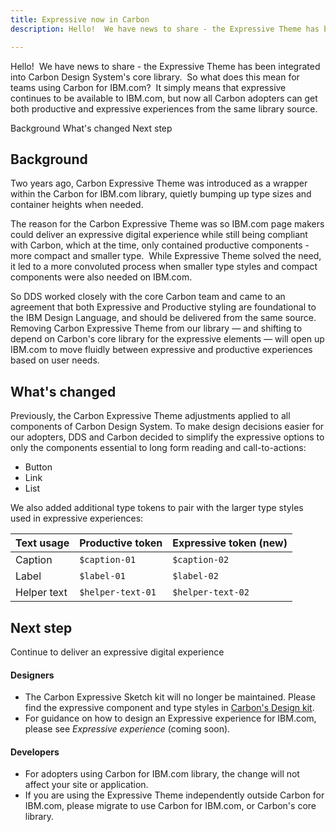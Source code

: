 ```yaml
---
title: Expressive now in Carbon
description: Hello!  We have news to share - the Expressive Theme has been integrated into Carbon Design System's core library.  So what does this mean for teams using Carbon for IBM.com?  It simply means that expressive continues to be available to IBM.com, but now all Carbon adopters can get both productive and expressive experiences from the same library source.

---
```


<PageDescription>

Hello!  We have news to share - the Expressive Theme has been integrated into Carbon Design System's core library.  So what does this mean for teams using Carbon for IBM.com?  It simply means that expressive continues to be available to IBM.com, but now all Carbon adopters can get both productive and expressive experiences from the same library source.

</PageDescription>

<AnchorLinks>

<AnchorLink>Background</AnchorLink>
<AnchorLink>What's changed</AnchorLink>
<AnchorLink>Next step</AnchorLink>

</AnchorLinks>

## Background
Two years ago, Carbon Expressive Theme was introduced as a wrapper within the Carbon for IBM.com library, quietly bumping up type sizes and container heights when needed.  

The reason for the Carbon Expressive Theme was so IBM.com page makers could deliver an expressive digital experience while still being compliant with Carbon, which at the time, only contained productive components - more compact and smaller type.  While Expressive Theme solved the need, it led to a more convoluted process when smaller type styles and compact components were also needed on IBM.com.

So DDS worked closely with the core Carbon team and came to an agreement that both Expressive and Productive styling are foundational to the IBM Design Language, and should be delivered from the same source. Removing Carbon Expressive Theme from our library — and shifting to depend on Carbon's core library for the expressive elements — will open up IBM.com to move fluidly between expressive and productive experiences based on user needs.

## What's changed

Previously, the Carbon Expressive Theme adjustments applied to all components of Carbon Design System. To make design decisions easier for our adopters, DDS and Carbon decided to simplify the expressive options to only the components essential to long form reading and call-to-actions:
- Button
- Link
- List


We also added additional type tokens to pair with the larger type styles used in expressive experiences:


| Text usage | Productive token | Expressive token (new) |
| ---------- | ---------------- | ---------------- |
| Caption    | `$caption-01`   | `$caption-02`    |
| Label      | `$label-01`     | `$label-02` |
| Helper text | `$helper-text-01` | `$helper-text-02` |


## Next step

Continue to deliver an expressive digital experience

#### Designers

- The Carbon Expressive Sketch kit will no longer be maintained. Please find the expressive component and type styles in [Carbon's Design kit](https://carbondesignsystem.com/designing/kits/sketch/).
- For guidance on how to design an Expressive experience for IBM.com, please see *Expressive experience* (coming soon).

#### Developers 

- For adopters using Carbon for IBM.com library, the change will not affect your site or application.
- If you are using the Expressive Theme independently outside Carbon for IBM.com, please migrate to use Carbon for IBM.com, or Carbon's core library.
